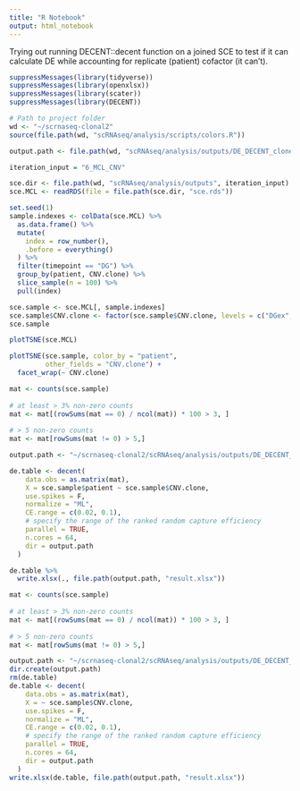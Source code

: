 ```yaml
---
title: "R Notebook"
output: html_notebook
---
```


Trying out running DECENT::decent function on a joined SCE to test if it can calculate DE while accounting for replicate (patient) cofactor (it can't).

```r
suppressMessages(library(tidyverse))
suppressMessages(library(openxlsx))
suppressMessages(library(scater))
suppressMessages(library(DECENT))

# Path to project folder
wd <- "~/scrnaseq-clonal2"
source(file.path(wd, "scRNAseq/analysis/scripts/colors.R"))

output.path <- file.path(wd, "scRNAseq/analysis/outputs/DE_DECENT_clone")

iteration_input = "6_MCL_CNV"

sce.dir <- file.path(wd, "scRNAseq/analysis/outputs", iteration_input)
sce.MCL <- readRDS(file = file.path(sce.dir, "sce.rds"))
```

```r
set.seed(1)
sample.indexes <- colData(sce.MCL) %>% 
  as.data.frame() %>% 
  mutate(
    index = row_number(),
    .before = everything()
  ) %>% 
  filter(timepoint == "DG") %>% 
  group_by(patient, CNV.clone) %>%
  slice_sample(n = 100) %>%
  pull(index)

sce.sample <- sce.MCL[, sample.indexes]
sce.sample$CNV.clone <- factor(sce.sample$CNV.clone, levels = c("DGex", "DGs"))
sce.sample
```

```r
plotTSNE(sce.MCL)
```


```r
plotTSNE(sce.sample, color_by = "patient",
         other_fields = "CNV.clone") +
  facet_wrap(~ CNV.clone)
```

```r
mat <- counts(sce.sample)
  
# at least > 3% non-zero counts
mat <- mat[(rowSums(mat == 0) / ncol(mat)) * 100 > 3, ]
  
# > 5 non-zero counts
mat <- mat[rowSums(mat != 0) > 5,]

output.path <- "~/scrnaseq-clonal2/scRNAseq/analysis/outputs/DE_DECENT_covariates/DGsvsDGex_patient"

de.table <- decent(
    data.obs = as.matrix(mat),
    X = sce.sample$patient ~ sce.sample$CNV.clone,
    use.spikes = F,
    normalize = "ML",
    CE.range = c(0.02, 0.1),
    # specify the range of the ranked random capture efficiency
    parallel = TRUE,
    n.cores = 64,
    dir = output.path
  )
```

```r
de.table %>% 
  write.xlsx(., file.path(output.path, "result.xlsx"))
```

```r
mat <- counts(sce.sample)
  
# at least > 3% non-zero counts
mat <- mat[(rowSums(mat == 0) / ncol(mat)) * 100 > 3, ]
  
# > 5 non-zero counts
mat <- mat[rowSums(mat != 0) > 5,]

output.path <- "~/scrnaseq-clonal2/scRNAseq/analysis/outputs/DE_DECENT_covariates/DGsvsDGex_noCovar"
dir.create(output.path)
rm(de.table)
de.table <- decent(
    data.obs = as.matrix(mat),
    X = ~ sce.sample$CNV.clone,
    use.spikes = F,
    normalize = "ML",
    CE.range = c(0.02, 0.1),
    # specify the range of the ranked random capture efficiency
    parallel = TRUE,
    n.cores = 64,
    dir = output.path
  )
write.xlsx(de.table, file.path(output.path, "result.xlsx"))
```





